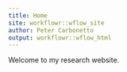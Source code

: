 ```yaml
---
title: Home
site: workflowr::wflow_site
author: Peter Carbonetto
output: workflowr::wflow_html
---
```


Welcome to my research website.

